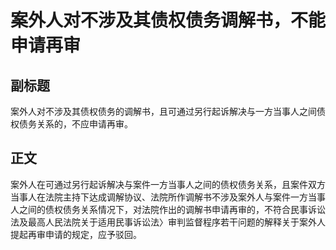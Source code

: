 # 案外人对不涉及其债权债务调解书，不能申请再审
## 副标题
案外人对不涉及其债权债务的调解书，且可通过另行起诉解决与一方当事人之间债权债务关系的，不应申请再审。
## 正文
案外人在可通过另行起诉解决与案件一方当事人之间的债权债务关系，且案件双方当事人在法院主持下达成调解协议、法院所作调解书不涉及案外人与案件一方当事人之间的债权债务关系情况下，对法院作出的调解书申请再审的，不符合民事诉讼法及最高人民法院关于适用民事诉讼法〉审判监督程序若干问题的解释关于案外人提起再审申请的规定，应予驳回。